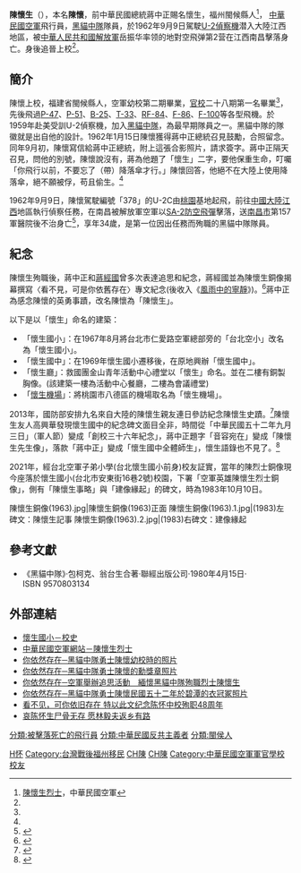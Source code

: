 {{問題條目|

{{Onesource|time=2016-03-10T13:44:40+00:00}}
{{copy edit|time=2016-10-27T02:28:59+00:00}}
{{cleanup-list}}
}}
'''陳懷生'''（{{bd|1928年||1962年|9月9日|catIdx=C陳}}），本名'''陳懷'''，前中華民國總統蔣中正賜名懷生，福州閩候縣人<ref name="空軍戰史">[http://air.mnd.gov.tw/Webpage.aspx?entry=193&ref=484 陳懷生烈士]{{Dead link|date=2020年2月 |bot=InternetArchiveBot |fix-attempted=yes }}，中華民國空軍</ref>， [[中華民國空軍|中華民國空軍]]飛行員，[[黑貓中隊|黑貓中隊]]隊員，於1962年9月9日駕駛[[U-2偵察機|U-2偵察機]]潜入大陸江西地區，被[[中華人民共和國|中華人民共和國]][[中國人民解放軍|解放軍]]岳振华率领的地對空飛弹第2营在江西南昌擊落身亡。身後追晉上校<ref name="空軍戰史" />。

==簡介==
陳懷上校，福建省閩候縣人，空軍幼校第二期畢業，[[空軍軍官學校|官校]]二十八期第一名畢業<ref name="空軍戰史" />，先後飛過[[P-47|P-47]]、[[P-51|P-51]]、[[B-25|B-25]]、[[T-33|T-33]]、[[RF-84|RF-84]]、[[F-86|F-86]]、[[F-100|F-100]]等各型飛機。於1959年赴美受訓U-2偵察機，加入[[黑貓中隊|黑貓中隊]]，為最早期隊員之一。黑貓中隊的隊徽就是出自他的設計。1962年1月15日陳懷獲得蔣中正總統召見鼓勵，合照留念。同年9月初，陳懷寫信給蔣中正總統，附上這張合影照片，請求簽字。蔣中正隔天召見，問他的別號，陳懷說沒有，蔣為他題了「懷生」二字，要他保重生命，叮囑「你飛行以前，不要忘了（帶）降落傘才行。」陳懷回答，他絕不在大陸上使用降落傘，絕不願被俘，苟且偷生。<ref name="ET"/>

1962年9月9日，陳懷駕駛編號「378」的U-2C由[[桃園市|桃園]]基地起飛，前往[[中國大陸|中國大陸]][[江西|江西]]地區執行偵察任務，在南昌被解放軍空軍以[[SA-2|SA-2]][[防空飛彈|防空飛彈]]擊落，送[[南昌市|南昌市]]第157軍醫院後不治身亡<ref>{{Cite web|url=http://cpc.people.com.cn/GB/68742/77130/77131/8738589.html|title=中国空军五四三部队之谜
|website=中国共产党新闻网}}</ref>，享年34歲，是第一位因出任務而殉職的黑貓中隊隊員。

==紀念==
陳懷生殉職後，蔣中正和[[蔣經國|蔣經國]]曾多次表達追思和紀念，蔣經國並為陳懷生銅像揭幕撰寫〈看不見，可是你依舊存在〉專文紀念(後收入《[[風雨中的寧靜|風雨中的寧靜]]》)。<ref name="蔣經國2003">{{cite book|author=蔣經國|title=《風雨中的寧靜》|chapter=〈看不見，可是你依舊存在〉|chapterurl=https://books.google.com/books?id=QGBBIxypPocC&pg=PA370| year=2003年| location=台北市 | publisher=正中書局| isbn=978-957-09-1577-8| pages=370–375}}</ref>蔣中正為感念陳懷的英勇事蹟，改名陳懷為「陳懷生」。

以下是以「懷生」命名的建築：
*「懷生國小」：在1967年8月將台北市仁愛路空軍總部旁的「台北空小」改名為「懷生國小」。
*「懷生國中」：在1969年懷生國小遷移後，在原地興辦「懷生國中」。
*「懷生廳」：救國團金山青年活動中心禮堂以「懷生」命名。並在二樓有銅製胸像。(該建築一樓為活動中心餐廳，二樓為會議禮堂)
*「[[懷生機場|懷生機場]]」：將桃園市八德區的機場取名為「懷生機場」。

2013年，國防部安排九名來自大陸的陳懷生親友連日參訪紀念陳懷生史蹟。<ref>{{Cite news | url=http://lov.vac.gov.tw/Collect/News_Content.aspx?i=174&p=2 | title=國軍重視歷史 傳頌榮光為官兵 | newspaper=[[青年日報|青年日報]] |date=102年5月30日}}</ref>陳懷生友人高興華發現懷生國中的紀念碑文面目全非，時間從「中華民國五十二年九月三日」（軍人節）變成「創校三十六年紀念」，蔣中正題字「音容宛在」變成「陳懷生先生像」，落款「蔣中正」變成「懷生國中全體師生」，懷生語錄也不見了。<ref name="ET">{{Cite news | url=http://www.ettoday.net/news/20140507/354409.htm?t=%E7%B4%80%E5%BF%B5%E7%83%88%E5%A3%AB%E9%99%B3%E6%87%B7%E7%94%9F%E3%80%80%E6%A0%A1%E5%9C%92%E7%A2%91%E6%96%87%E7%AB%9F%E4%B8%8D%E7%BF%BC%E8%80%8C%E9%A3%9B | title=紀念烈士陳懷生　校園碑文竟不翼而飛 | newspaper=ETNEWS新聞雲 | date=2014年5月7日}}</ref>

2021年，經台北空軍子弟小學(台北懷生國小前身)校友証實，當年的陳烈士銅像現今座落於懷生國小(台北市安東街16巷2號)校園，下署「空軍英雄陳懷生烈士銅像」，側有「陳懷生事略」與「建像緣起」的碑文，時為1983年10月10日。
<gallery>
陳懷生銅像(1963).jpg|陳懷生銅像(1963)正面
陳懷生銅像(1963).1.jpg|(1983)左碑文：陳懷生記事
陳懷生銅像(1963).2.jpg|(1983)右碑文：建像緣起
</gallery>
==參考文獻==
{{Reflist}}
*《黑貓中隊》‧包柯克、翁台生合著‧聯經出版公司‧1980年4月15日‧ISBN 9570803134

==外部連結==
*[https://web.archive.org/web/20190223104222/http://web1.wses.tp.edu.tw/editor_model/u_editor_v1.asp?id=%7BD7D6C934-0E2D-44F2-A3D9-B6F40371357A%7D 懷生國小－校史]
*[https://web.archive.org/web/20160304194040/http://air.mnd.gov.tw//Publish.aspx?cnid=950&p=12544 中華民國空軍網站－陳懷生烈士]
*[http://blog.udn.com/u2dh/8933611 你依然存在─黑貓中隊勇士陳懷幼校時的照片]
*[http://blog.udn.com/u2dh/8933581 你依然存在─黑貓中隊勇士陳懷的勳獎章照片]
*[http://blog.udn.com/u2dh/8933590 你依然存在─空軍舉辦追思活動　緬懷黑貓中隊殉職烈士陳懷生]
*[http://blog.udn.com/u2dh/8933592 你依然存在─黑貓中隊勇士陳懷民國五十二年於碧潭的衣冠冢照片]
*[http://blog.sina.cn/dpool/blog/s/blog_537357020100lb6d.html?md=gd 看不见，可你依旧存在 特以此文纪念陈怀中校殉职48周年]
*[http://www.chinatimes.com/newspapers/20130528000519-260109 哀陈怀生尸骨无存 愿林毅夫返乡有路]

[[Category:陳姓|H怀]]
[[Category:台灣戰後福州移民|Category:台灣戰後福州移民]]
[[Category:中華民國空軍飛行員|CH陳]]
[[Category:臺灣殉職者|CH陳]]
[[Category:中華民國空軍軍官學校校友|Category:中華民國空軍軍官學校校友]]
[[分類:被擊落死亡的飛行員|分類:被擊落死亡的飛行員]]
[[分類:中華民國反共主義者|分類:中華民國反共主義者]]
[[分類:閩侯人|分類:閩侯人]]